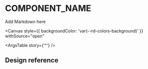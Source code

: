 
# COMPONENT_NAME

Add Markdown here

<!-- inline -->

<Story name="COMPONENT_NAME" id="components-component_name--default" />

<!-- canvas -->

<Canvas
  style={{ backgroundColor: 'var(--rd-colors-background)' }}
  withSource="open"
>
  <Story id="components-test--default" />
</Canvas>

<ArgsTable story={'^'} />

<!--
<Source of={Button} />
-->

## Design reference

<Figma url="https://www.figma.com/..." />
